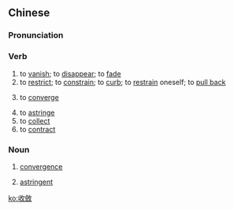 ==Chinese==
{{zh-forms|s=收敛}}

===Pronunciation===
{{zh-pron
|m=shōu敛
|c=sau1 lim5
|mn=siu-liám
|cat=v,n
}}

===Verb===
{{zh-verb}}

# to [[vanish]]; to [[disappear]]; to [[fade]]
# to [[restrict]]; to [[constrain]]; to [[curb]]; to [[restrain]] oneself; to [[pull back]]
# {{lb|zh|mathematics}} to [[converge]]
# to [[astringe]]
# to [[collect]]
# to [[contract]]

===Noun===
{{zh-noun}}

# {{lb|zh|mathematics}} [[convergence]]
# {{lb|zh|medicine}} [[astringent]]

[[ko:收斂]]